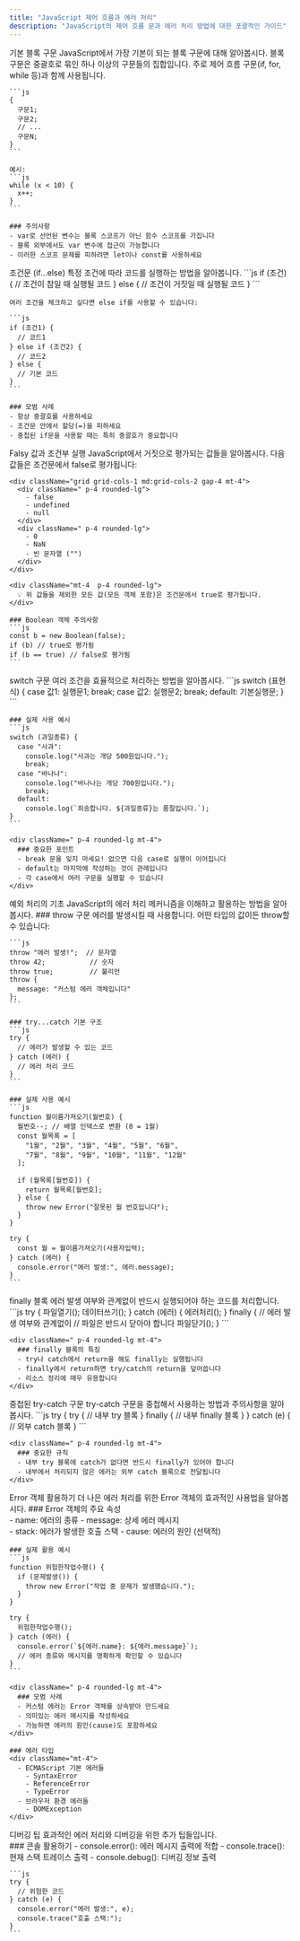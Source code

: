 ```yaml
---
title: "JavaScript 제어 흐름과 에러 처리"
description: "JavaScript의 제어 흐름 문과 에러 처리 방법에 대한 포괄적인 가이드"
---
```



<Card className="mb-6">
  <CardHeader>
    <CardTitle>기본 블록 구문</CardTitle>
    <CardDescription>
      JavaScript에서 가장 기본이 되는 블록 구문에 대해 알아봅시다.
    </CardDescription>
  </CardHeader>
  <CardContent>
    블록 구문은 중괄호로 묶인 하나 이상의 구문들의 집합입니다. 주로 제어 흐름 구문(if, for, while 등)과 함께 사용됩니다.

    ```js
    {
      구문1;
      구문2;
      // ...
      구문N;
    }
    ```

    예시:
    ```js
    while (x < 10) {
      x++;
    }
    ```

    ### 주의사항
    - var로 선언된 변수는 블록 스코프가 아닌 함수 스코프를 가집니다
    - 블록 외부에서도 var 변수에 접근이 가능합니다
    - 이러한 스코프 문제를 피하려면 let이나 const를 사용하세요
  </CardContent>
</Card>

<Card className="mb-6">
  <CardHeader>
    <CardTitle>조건문 (if...else)</CardTitle>
    <CardDescription>
      특정 조건에 따라 코드를 실행하는 방법을 알아봅니다.
    </CardDescription>
  </CardHeader>
  <CardContent>
    ```js
    if (조건) {
      // 조건이 참일 때 실행될 코드
    } else {
      // 조건이 거짓일 때 실행될 코드
    }
    ```

    여러 조건을 체크하고 싶다면 else if를 사용할 수 있습니다:

    ```js
    if (조건1) {
      // 코드1
    } else if (조건2) {
      // 코드2
    } else {
      // 기본 코드
    }
    ```

    ### 모범 사례
    - 항상 중괄호를 사용하세요
    - 조건문 안에서 할당(=)을 피하세요
    - 중첩된 if문을 사용할 때는 특히 중괄호가 중요합니다
  </CardContent>
</Card>

<Card className="mb-6">
  <CardHeader>
    <CardTitle>Falsy 값과 조건부 실행</CardTitle>
    <CardDescription>
      JavaScript에서 거짓으로 평가되는 값들을 알아봅시다.
    </CardDescription>
  </CardHeader>
  <CardContent>
    다음 값들은 조건문에서 false로 평가됩니다:
    
    <div className="grid grid-cols-1 md:grid-cols-2 gap-4 mt-4">
      <div className=" p-4 rounded-lg">
        - false
        - undefined
        - null
      </div>
      <div className=" p-4 rounded-lg">
        - 0
        - NaN
        - 빈 문자열 ("")
      </div>
    </div>

    <div className="mt-4  p-4 rounded-lg">
      💡 위 값들을 제외한 모든 값(모든 객체 포함)은 조건문에서 true로 평가됩니다.
    </div>

    ### Boolean 객체 주의사항
    ```js
    const b = new Boolean(false);
    if (b) // true로 평가됨
    if (b == true) // false로 평가됨
    ```
  </CardContent>
</Card>

<Card className="mb-6">
  <CardHeader>
    <CardTitle>switch 구문</CardTitle>
    <CardDescription>
      여러 조건을 효율적으로 처리하는 방법을 알아봅시다.
    </CardDescription>
  </CardHeader>
  <CardContent>
    ```js
    switch (표현식) {
      case 값1:
        실행문1;
        break;
      case 값2:
        실행문2;
        break;
      default:
        기본실행문;
    }
    ```

    ### 실제 사용 예시
    ```js
    switch (과일종류) {
      case "사과":
        console.log("사과는 개당 500원입니다.");
        break;
      case "바나나":
        console.log("바나나는 개당 700원입니다.");
        break;
      default:
        console.log(`죄송합니다. ${과일종류}는 품절입니다.`);
    }
    ```

    <div className=" p-4 rounded-lg mt-4">
      ### 중요한 포인트
      - break 문을 잊지 마세요! 없으면 다음 case로 실행이 이어집니다
      - default는 마지막에 작성하는 것이 관례입니다
      - 각 case에서 여러 구문을 실행할 수 있습니다
    </div>
  </CardContent>
</Card>

<Card className="mb-6">
  <CardHeader>
    <CardTitle>예외 처리의 기초</CardTitle>
    <CardDescription>
      JavaScript의 에러 처리 메커니즘을 이해하고 활용하는 방법을 알아봅시다.
    </CardDescription>
  </CardHeader>
  <CardContent>
    ### throw 구문
    에러를 발생시킬 때 사용합니다. 어떤 타입의 값이든 throw할 수 있습니다:

    ```js
    throw "에러 발생!";  // 문자열
    throw 42;           // 숫자
    throw true;         // 불리언
    throw {
      message: "커스텀 에러 객체입니다"
    };
    ```

    ### try...catch 기본 구조
    ```js
    try {
      // 에러가 발생할 수 있는 코드
    } catch (에러) {
      // 에러 처리 코드
    }
    ```

    ### 실제 사용 예시
    ```js
    function 월이름가져오기(월번호) {
      월번호--; // 배열 인덱스로 변환 (0 = 1월)
      const 월목록 = [
        "1월", "2월", "3월", "4월", "5월", "6월",
        "7월", "8월", "9월", "10월", "11월", "12월"
      ];
      
      if (월목록[월번호]) {
        return 월목록[월번호];
      } else {
        throw new Error("잘못된 월 번호입니다");
      }
    }

    try {
      const 월 = 월이름가져오기(사용자입력);
    } catch (에러) {
      console.error("에러 발생:", 에러.message);
    }
    ```
  </CardContent>
</Card>

<Card className="mb-6">
  <CardHeader>
    <CardTitle>finally 블록</CardTitle>
    <CardDescription>
      에러 발생 여부와 관계없이 반드시 실행되어야 하는 코드를 처리합니다.
    </CardDescription>
  </CardHeader>
  <CardContent>
    ```js
    try {
      파일열기();
      데이터쓰기();
    } catch (에러) {
      에러처리();
    } finally {
      // 에러 발생 여부와 관계없이 
      // 파일은 반드시 닫아야 합니다
      파일닫기();
    }
    ```

    <div className=" p-4 rounded-lg mt-4">
      ### finally 블록의 특징
      - try나 catch에서 return을 해도 finally는 실행됩니다
      - finally에서 return하면 try/catch의 return을 덮어씁니다
      - 리소스 정리에 매우 유용합니다
    </div>
  </CardContent>
</Card>

<Card className="mb-6">
  <CardHeader>
    <CardTitle>중첩된 try-catch 구문</CardTitle>
    <CardDescription>
      try-catch 구문을 중첩해서 사용하는 방법과 주의사항을 알아봅시다.
    </CardDescription>
  </CardHeader>
  <CardContent>
    ```js
    try {
      try {
        // 내부 try 블록
      } finally {
        // 내부 finally 블록
      }
    } catch (e) {
      // 외부 catch 블록
    }
    ```

    <div className=" p-4 rounded-lg mt-4">
      ### 중요한 규칙
      - 내부 try 블록에 catch가 없다면 반드시 finally가 있어야 합니다
      - 내부에서 처리되지 않은 에러는 외부 catch 블록으로 전달됩니다
    </div>
  </CardContent>
</Card>

<Card className="mb-6">
  <CardHeader>
    <CardTitle>Error 객체 활용하기</CardTitle>
    <CardDescription>
      더 나은 에러 처리를 위한 Error 객체의 효과적인 사용법을 알아봅시다.
    </CardDescription>
  </CardHeader>
  <CardContent>
    ### Error 객체의 주요 속성
    <div className="grid grid-cols-1 md:grid-cols-2 gap-4 mt-4">
      <div className=" p-4 rounded-lg">
        - name: 에러의 종류
        - message: 상세 에러 메시지
      </div>
      <div className=" p-4 rounded-lg">
        - stack: 에러가 발생한 호출 스택
        - cause: 에러의 원인 (선택적)
      </div>
    </div>

    ### 실제 활용 예시
    ```js
    function 위험한작업수행() {
      if (문제발생()) {
        throw new Error("작업 중 문제가 발생했습니다.");
      }
    }

    try {
      위험한작업수행();
    } catch (에러) {
      console.error(`${에러.name}: ${에러.message}`);
      // 에러 종류와 메시지를 명확하게 확인할 수 있습니다
    }
    ```

    <div className=" p-4 rounded-lg mt-4">
      ### 모범 사례
      - 커스텀 에러는 Error 객체를 상속받아 만드세요
      - 의미있는 에러 메시지를 작성하세요
      - 가능하면 에러의 원인(cause)도 포함하세요
    </div>

    ### 에러 타입
    <div className="mt-4">
      - ECMAScript 기본 에러들
        - SyntaxError
        - ReferenceError
        - TypeError
      - 브라우저 환경 에러들
        - DOMException
    </div>
  </CardContent>
</Card>

<Card className="mb-6">
  <CardHeader>
    <CardTitle>디버깅 팁</CardTitle>
    <CardDescription>
      효과적인 에러 처리와 디버깅을 위한 추가 팁들입니다.
    </CardDescription>
  </CardHeader>
  <CardContent>
    <div className=" p-4 rounded-lg">
      ### 콘솔 활용하기
      - console.error(): 에러 메시지 출력에 적합
      - console.trace(): 현재 스택 트레이스 출력
      - console.debug(): 디버깅 정보 출력
    </div>

    ```js
    try {
      // 위험한 코드
    } catch (e) {
      console.error("에러 발생:", e);
      console.trace("호출 스택:");
    }
    ```
  </CardContent>
</Card>